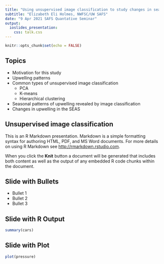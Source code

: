 ```yaml
---
title: "Using unsupervised image classification to study changes in seasonal upwelling in the Southeast Arabian Sea"
subtitle: "Elizabeth Eli Holmes, NWFSC/UW SAFS"
date: "9 Apr 2021 SAFS Quantative Seminar"
output:
  ioslides_presentation:
    css: talk.css
---
```


```r
knitr::opts_chunk$set(echo = FALSE)
```

## Topics

* Motivation for this study
* Upwelling patterns
* Common types of unsupervised image classification
  * PCA
  * K-means
  * Hierarchical clustering
* Seasonal patterns of upwelling revealed by image classification
* Changes in upwelling in the SEAS

## Unsupervised image classification

This is an R Markdown presentation. Markdown is a simple formatting syntax for authoring HTML, PDF, and MS Word documents. For more details on using R Markdown see <http://rmarkdown.rstudio.com>.

When you click the **Knit** button a document will be generated that includes both content as well as the output of any embedded R code chunks within the document.

## Slide with Bullets

- Bullet 1
- Bullet 2
- Bullet 3

## Slide with R Output

```r
summary(cars)
```

## Slide with Plot

```r
plot(pressure)
```

